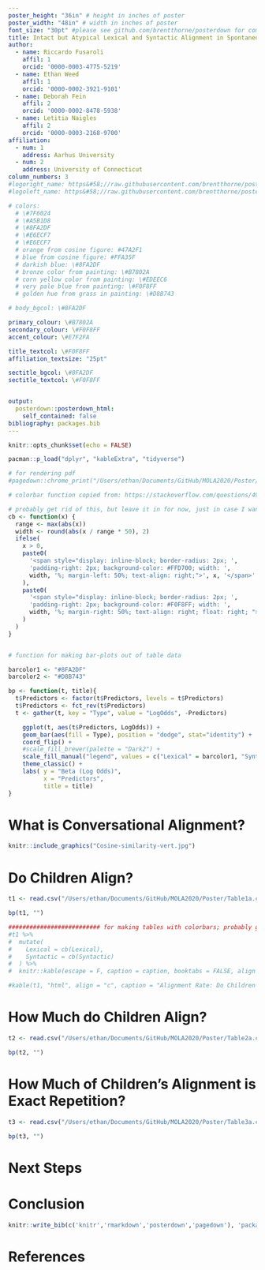 ```yaml
---
poster_height: "36in" # height in inches of poster
poster_width: "48in" # width in inches of poster
font_size: "30pt" #please see github.com/brentthorne/posterdown for compatible options.
title: Intact but Atypical Lexical and Syntactic Alignment in Spontaneous Speech of Children with Autism Spectrum Disorder
author:
  - name: Riccardo Fusaroli
    affil: 1
    orcid: '0000-0003-4775-5219'
  - name: Ethan Weed
    affil: 1
    orcid: '0000-0002-3921-9101'
  - name: Deborah Fein
    affil: 2
    orcid: '0000-0002-8478-5938'
  - name: Letitia Naigles
    affil: 2
    orcid: '0000-0003-2168-9700'
affiliation:
  - num: 1
    address: Aarhus University
  - num: 2
    address: University of Connecticut
column_numbers: 3
#logoright_name: https&#58;//raw.githubusercontent.com/brentthorne/posterdown/master/images/betterhexlogo.png
#logoleft_name: https&#58;//raw.githubusercontent.com/brentthorne/posterdown/master/images/betterhexlogo.png

# colors:
  # \#7F6024
  # \#A5B1D8
  # \#8FA2DF
  # \#E6ECF7
  # \#E6ECF7  
  # orange from cosine figure: #47A2F1
  # blue from cosine figure: #FFA35F
  # darkish blue: \#8FA2DF
  # bronze color from painting: \#B7802A
  # corn yellow color from painting: \#EDEEC6
  # very pale blue from painting: \#F0F8FF
  # golden hue from grass in painting: \#D8B743

# body_bgcol: \#8FA2DF

primary_colour: \#B7802A
secondary_colour: \#F0F8FF
accent_colour: \#E7F2FA

title_textcol: \#F0F8FF
affiliation_textsize: "25pt"

sectitle_bgcol: \#8FA2DF
sectitle_textcol: \#F0F8FF


output: 
  posterdown::posterdown_html:
    self_contained: false
bibliography: packages.bib
---
```


```r
knitr::opts_chunk$set(echo = FALSE)
```

```r
pacman::p_load("dplyr", "kableExtra", "tidyverse")
```


```r
# for rendering pdf
#pagedown::chrome_print("/Users/ethan/Documents/GitHub/MOLA2020/Poster/standard/Fusaroli-et-al.Rmd")

# colorbar function copied from: https://stackoverflow.com/questions/49916591/how-to-reverse-only-one-bar-in-one-cell-if-the-value-is-negative-with-kableextra

# probably get rid of this, but leave it in for now, just in case I want to go back to tables with colorbars
cb <- function(x) {
  range <- max(abs(x))
  width <- round(abs(x / range * 50), 2)
  ifelse(
    x > 0,
    paste0(
      '<span style="display: inline-block; border-radius: 2px; ', 
      'padding-right: 2px; background-color: #FFD700; width: ', 
      width, '%; margin-left: 50%; text-align: right;">', x, '</span>'
    ),
    paste0(
      '<span style="display: inline-block; border-radius: 2px; ', 
      'padding-right: 2px; background-color: #F0F8FF; width: ', 
      width, '%; margin-right: 50%; text-align: right; float: right; ">', x, '</span>'
    )
  )
}


# function for making bar-plots out of table data

barcolor1 <- "#8FA2DF"
barcolor2 <- "#D8B743"

bp <- function(t, title){
  t$Predictors <- factor(t$Predictors, levels = t$Predictors)
  t$Predictors <- fct_rev(t$Predictors)
  t <- gather(t, key = "Type", value = "LogOdds", -Predictors)

    ggplot(t, aes(t$Predictors, LogOdds)) +
    geom_bar(aes(fill = Type), position = "dodge", stat="identity") +
    coord_flip() +
    #scale_fill_brewer(palette = "Dark2") +
    scale_fill_manual("legend", values = c("Lexical" = barcolor1, "Syntactic" = barcolor2)) +
    theme_classic() +
    labs( y = "Beta (Log Odds)",
          x = "Predictors", 
          title = title)
}

```


# What is Conversational Alignment?

```r
knitr::include_graphics("Cosine-similarity-vert.jpg")
```




# Do Children Align?  
  
  
```r


t1 <- read.csv("/Users/ethan/Documents/GitHub/MOLA2020/Poster/Table1a.csv")

bp(t1, "")

########################## for making tables with colorbars; probably get rid of this: too unclear
#t1 %>%
#  mutate(
#    Lexical = cb(Lexical),
#    Syntactic = cb(Syntactic)
#  ) %>%
#  knitr::kable(escape = F, caption = caption, booktabs = FALSE, align = "l")

#kable(t1, "html", align = "c", caption = "Alignment Rate: Do Children Align?", booktabs = T)

```



# How Much do Children Align?
```r


t2 <- read.csv("/Users/ethan/Documents/GitHub/MOLA2020/Poster/Table2a.csv")

bp(t2, "")

```





# How Much of Children's Alignment is Exact Repetition?

```r


t3 <- read.csv("/Users/ethan/Documents/GitHub/MOLA2020/Poster/Table3a.csv")

bp(t3, "")

```


# Next Steps



# Conclusion



```r
knitr::write_bib(c('knitr','rmarkdown','posterdown','pagedown'), 'packages.bib')
```

# References
